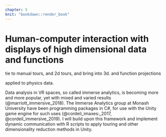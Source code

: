 ```yaml
---
chapter: 5
knit: "bookdown::render_book"
---
```


# Human-computer interaction with displays of high dimensional data and functions {#ch:hci}

tie to manual tours, and 2d tours, and bring into 3d. and function projections

applied to physics data.

Data analysis in VR spaces, so called immerse analytics, is becoming more and more popular, yet with mixed and varied results (@marriott_immersive_2018). The Immerse Analytics group at Monash University have been programming packages in C#, for use with the Unity game engine for such uses (@cordeil_imaxes:_2017, @cordeil_immersive_2019). I will build upon this framework and implement dynamic communication with R scripts to apply touring and other dimensionality reduction methods in Unity.

